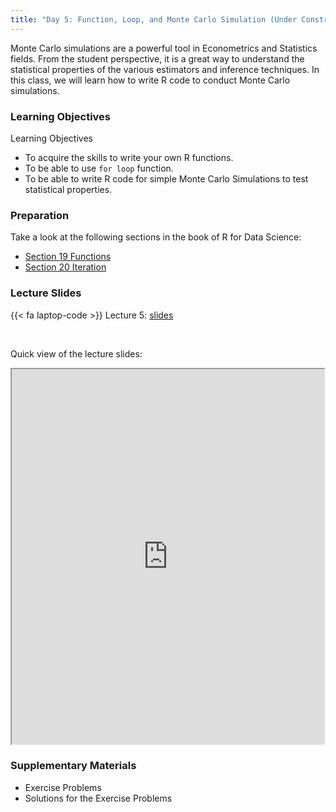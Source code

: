 ```yaml
---
title: "Day 5: Function, Loop, and Monte Carlo Simulation (Under Construction)"
---
```


Monte Carlo simulations are a powerful tool in Econometrics and Statistics fields. From the student perspective, it is a great way to understand the statistical properties of the various estimators and inference techniques. In this class, we will learn how to write R code to conduct Monte Carlo simulations.

### Learning Objectives

:::{.goals}
::::{.goals-header}
Learning Objectives
::::
::::{.goals-container}
+ To acquire the skills to write your own R functions.
+ To be able to use `for loop` function.
+ To be able to write R code for simple Monte Carlo Simulations to test statistical properties. 
::::
:::


### Preparation
Take a look at the following sections in the book of R for Data Science:

+ [Section 19 Functions](https://r4ds.had.co.nz/functions.html)
+ [Section 20 Iteration](https://r4ds.had.co.nz/iteration.html)


### Lecture Slides
{{< fa laptop-code >}}  Lecture 5: [slides](https://shunkei3.github.io/R-slides/Lec_notes/Lec5/Lec5.html){target="_blank"}

<br>

Quick view of the lecture slides:


```{=html}
<div style="display: flex; justify-content: center;"> 
<iframe width="900" height="600" src="https://shunkei3.github.io/R-slides/Lec_notes/Lec5/Lec5.html" title="Webpage example"></iframe>
</div>
```

### Supplementary Materials
+ Exercise Problems
+ Solutions for the Exercise Problems




